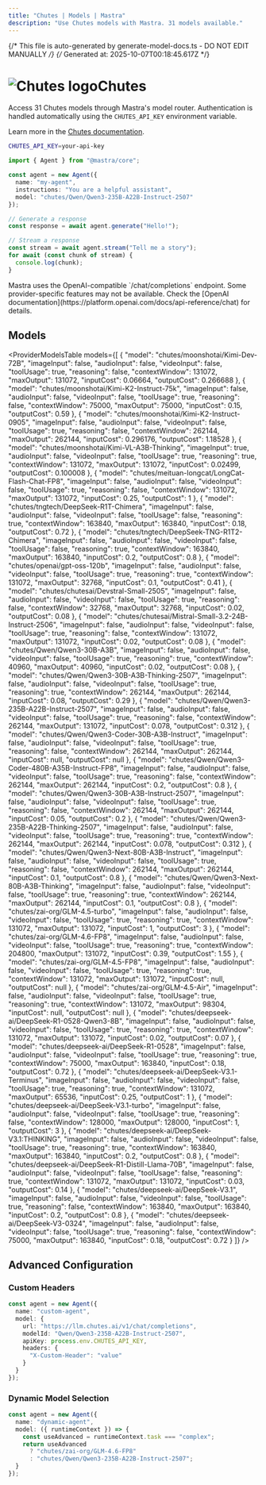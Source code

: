 ```yaml
---
title: "Chutes | Models | Mastra"
description: "Use Chutes models with Mastra. 31 models available."
---
```


{/* This file is auto-generated by generate-model-docs.ts - DO NOT EDIT MANUALLY */}
{/* Generated at: 2025-10-07T00:18:45.617Z */}



# <img src="https://models.dev/logos/chutes.svg" alt="Chutes logo" className="inline w-8 h-8 mr-2 align-middle dark:invert dark:brightness-0 dark:contrast-200" />Chutes

Access 31 Chutes models through Mastra's model router. Authentication is handled automatically using the `CHUTES_API_KEY` environment variable.

Learn more in the [Chutes documentation](https://llm.chutes.ai).

```bash
CHUTES_API_KEY=your-api-key
```

```typescript
import { Agent } from "@mastra/core";

const agent = new Agent({
  name: "my-agent",
  instructions: "You are a helpful assistant",
  model: "chutes/Qwen/Qwen3-235B-A22B-Instruct-2507"
});

// Generate a response
const response = await agent.generate("Hello!");

// Stream a response
const stream = await agent.stream("Tell me a story");
for await (const chunk of stream) {
  console.log(chunk);
}
```

<Callout type="info">
Mastra uses the OpenAI-compatible `/chat/completions` endpoint. Some provider-specific features may not be available. Check the [OpenAI documentation](https://platform.openai.com/docs/api-reference/chat) for details.
</Callout>

## Models

<ProviderModelsTable 
  models={[
  {
    "model": "chutes/moonshotai/Kimi-Dev-72B",
    "imageInput": false,
    "audioInput": false,
    "videoInput": false,
    "toolUsage": true,
    "reasoning": false,
    "contextWindow": 131072,
    "maxOutput": 131072,
    "inputCost": 0.06664,
    "outputCost": 0.266688
  },
  {
    "model": "chutes/moonshotai/Kimi-K2-Instruct-75k",
    "imageInput": false,
    "audioInput": false,
    "videoInput": false,
    "toolUsage": true,
    "reasoning": false,
    "contextWindow": 75000,
    "maxOutput": 75000,
    "inputCost": 0.15,
    "outputCost": 0.59
  },
  {
    "model": "chutes/moonshotai/Kimi-K2-Instruct-0905",
    "imageInput": false,
    "audioInput": false,
    "videoInput": false,
    "toolUsage": true,
    "reasoning": false,
    "contextWindow": 262144,
    "maxOutput": 262144,
    "inputCost": 0.296176,
    "outputCost": 1.18528
  },
  {
    "model": "chutes/moonshotai/Kimi-VL-A3B-Thinking",
    "imageInput": true,
    "audioInput": false,
    "videoInput": false,
    "toolUsage": true,
    "reasoning": true,
    "contextWindow": 131072,
    "maxOutput": 131072,
    "inputCost": 0.02499,
    "outputCost": 0.100008
  },
  {
    "model": "chutes/meituan-longcat/LongCat-Flash-Chat-FP8",
    "imageInput": false,
    "audioInput": false,
    "videoInput": false,
    "toolUsage": true,
    "reasoning": false,
    "contextWindow": 131072,
    "maxOutput": 131072,
    "inputCost": 0.25,
    "outputCost": 1
  },
  {
    "model": "chutes/tngtech/DeepSeek-R1T-Chimera",
    "imageInput": false,
    "audioInput": false,
    "videoInput": false,
    "toolUsage": false,
    "reasoning": true,
    "contextWindow": 163840,
    "maxOutput": 163840,
    "inputCost": 0.18,
    "outputCost": 0.72
  },
  {
    "model": "chutes/tngtech/DeepSeek-TNG-R1T2-Chimera",
    "imageInput": false,
    "audioInput": false,
    "videoInput": false,
    "toolUsage": false,
    "reasoning": true,
    "contextWindow": 163840,
    "maxOutput": 163840,
    "inputCost": 0.2,
    "outputCost": 0.8
  },
  {
    "model": "chutes/openai/gpt-oss-120b",
    "imageInput": false,
    "audioInput": false,
    "videoInput": false,
    "toolUsage": true,
    "reasoning": true,
    "contextWindow": 131072,
    "maxOutput": 32768,
    "inputCost": 0.1,
    "outputCost": 0.41
  },
  {
    "model": "chutes/chutesai/Devstral-Small-2505",
    "imageInput": false,
    "audioInput": false,
    "videoInput": false,
    "toolUsage": true,
    "reasoning": false,
    "contextWindow": 32768,
    "maxOutput": 32768,
    "inputCost": 0.02,
    "outputCost": 0.08
  },
  {
    "model": "chutes/chutesai/Mistral-Small-3.2-24B-Instruct-2506",
    "imageInput": false,
    "audioInput": false,
    "videoInput": false,
    "toolUsage": true,
    "reasoning": false,
    "contextWindow": 131072,
    "maxOutput": 131072,
    "inputCost": 0.02,
    "outputCost": 0.08
  },
  {
    "model": "chutes/Qwen/Qwen3-30B-A3B",
    "imageInput": false,
    "audioInput": false,
    "videoInput": false,
    "toolUsage": true,
    "reasoning": true,
    "contextWindow": 40960,
    "maxOutput": 40960,
    "inputCost": 0.02,
    "outputCost": 0.08
  },
  {
    "model": "chutes/Qwen/Qwen3-30B-A3B-Thinking-2507",
    "imageInput": false,
    "audioInput": false,
    "videoInput": false,
    "toolUsage": true,
    "reasoning": true,
    "contextWindow": 262144,
    "maxOutput": 262144,
    "inputCost": 0.08,
    "outputCost": 0.29
  },
  {
    "model": "chutes/Qwen/Qwen3-235B-A22B-Instruct-2507",
    "imageInput": false,
    "audioInput": false,
    "videoInput": false,
    "toolUsage": true,
    "reasoning": false,
    "contextWindow": 262144,
    "maxOutput": 131072,
    "inputCost": 0.078,
    "outputCost": 0.312
  },
  {
    "model": "chutes/Qwen/Qwen3-Coder-30B-A3B-Instruct",
    "imageInput": false,
    "audioInput": false,
    "videoInput": false,
    "toolUsage": true,
    "reasoning": false,
    "contextWindow": 262144,
    "maxOutput": 262144,
    "inputCost": null,
    "outputCost": null
  },
  {
    "model": "chutes/Qwen/Qwen3-Coder-480B-A35B-Instruct-FP8",
    "imageInput": false,
    "audioInput": false,
    "videoInput": false,
    "toolUsage": true,
    "reasoning": false,
    "contextWindow": 262144,
    "maxOutput": 262144,
    "inputCost": 0.2,
    "outputCost": 0.8
  },
  {
    "model": "chutes/Qwen/Qwen3-30B-A3B-Instruct-2507",
    "imageInput": false,
    "audioInput": false,
    "videoInput": false,
    "toolUsage": true,
    "reasoning": false,
    "contextWindow": 262144,
    "maxOutput": 262144,
    "inputCost": 0.05,
    "outputCost": 0.2
  },
  {
    "model": "chutes/Qwen/Qwen3-235B-A22B-Thinking-2507",
    "imageInput": false,
    "audioInput": false,
    "videoInput": false,
    "toolUsage": true,
    "reasoning": true,
    "contextWindow": 262144,
    "maxOutput": 262144,
    "inputCost": 0.078,
    "outputCost": 0.312
  },
  {
    "model": "chutes/Qwen/Qwen3-Next-80B-A3B-Instruct",
    "imageInput": false,
    "audioInput": false,
    "videoInput": false,
    "toolUsage": true,
    "reasoning": false,
    "contextWindow": 262144,
    "maxOutput": 262144,
    "inputCost": 0.1,
    "outputCost": 0.8
  },
  {
    "model": "chutes/Qwen/Qwen3-Next-80B-A3B-Thinking",
    "imageInput": false,
    "audioInput": false,
    "videoInput": false,
    "toolUsage": true,
    "reasoning": true,
    "contextWindow": 262144,
    "maxOutput": 262144,
    "inputCost": 0.1,
    "outputCost": 0.8
  },
  {
    "model": "chutes/zai-org/GLM-4.5-turbo",
    "imageInput": false,
    "audioInput": false,
    "videoInput": false,
    "toolUsage": true,
    "reasoning": true,
    "contextWindow": 131072,
    "maxOutput": 131072,
    "inputCost": 1,
    "outputCost": 3
  },
  {
    "model": "chutes/zai-org/GLM-4.6-FP8",
    "imageInput": false,
    "audioInput": false,
    "videoInput": false,
    "toolUsage": true,
    "reasoning": true,
    "contextWindow": 204800,
    "maxOutput": 131072,
    "inputCost": 0.39,
    "outputCost": 1.55
  },
  {
    "model": "chutes/zai-org/GLM-4.5-FP8",
    "imageInput": false,
    "audioInput": false,
    "videoInput": false,
    "toolUsage": true,
    "reasoning": true,
    "contextWindow": 131072,
    "maxOutput": 131072,
    "inputCost": null,
    "outputCost": null
  },
  {
    "model": "chutes/zai-org/GLM-4.5-Air",
    "imageInput": false,
    "audioInput": false,
    "videoInput": false,
    "toolUsage": true,
    "reasoning": true,
    "contextWindow": 131072,
    "maxOutput": 98304,
    "inputCost": null,
    "outputCost": null
  },
  {
    "model": "chutes/deepseek-ai/DeepSeek-R1-0528-Qwen3-8B",
    "imageInput": false,
    "audioInput": false,
    "videoInput": false,
    "toolUsage": true,
    "reasoning": true,
    "contextWindow": 131072,
    "maxOutput": 131072,
    "inputCost": 0.02,
    "outputCost": 0.07
  },
  {
    "model": "chutes/deepseek-ai/DeepSeek-R1-0528",
    "imageInput": false,
    "audioInput": false,
    "videoInput": false,
    "toolUsage": true,
    "reasoning": true,
    "contextWindow": 75000,
    "maxOutput": 163840,
    "inputCost": 0.18,
    "outputCost": 0.72
  },
  {
    "model": "chutes/deepseek-ai/DeepSeek-V3.1-Terminus",
    "imageInput": false,
    "audioInput": false,
    "videoInput": false,
    "toolUsage": true,
    "reasoning": true,
    "contextWindow": 131072,
    "maxOutput": 65536,
    "inputCost": 0.25,
    "outputCost": 1
  },
  {
    "model": "chutes/deepseek-ai/DeepSeek-V3.1-turbo",
    "imageInput": false,
    "audioInput": false,
    "videoInput": false,
    "toolUsage": true,
    "reasoning": false,
    "contextWindow": 128000,
    "maxOutput": 128000,
    "inputCost": 1,
    "outputCost": 3
  },
  {
    "model": "chutes/deepseek-ai/DeepSeek-V3.1:THINKING",
    "imageInput": false,
    "audioInput": false,
    "videoInput": false,
    "toolUsage": true,
    "reasoning": true,
    "contextWindow": 163840,
    "maxOutput": 163840,
    "inputCost": 0.2,
    "outputCost": 0.8
  },
  {
    "model": "chutes/deepseek-ai/DeepSeek-R1-Distill-Llama-70B",
    "imageInput": false,
    "audioInput": false,
    "videoInput": false,
    "toolUsage": false,
    "reasoning": true,
    "contextWindow": 131072,
    "maxOutput": 131072,
    "inputCost": 0.03,
    "outputCost": 0.14
  },
  {
    "model": "chutes/deepseek-ai/DeepSeek-V3.1",
    "imageInput": false,
    "audioInput": false,
    "videoInput": false,
    "toolUsage": true,
    "reasoning": false,
    "contextWindow": 163840,
    "maxOutput": 163840,
    "inputCost": 0.2,
    "outputCost": 0.8
  },
  {
    "model": "chutes/deepseek-ai/DeepSeek-V3-0324",
    "imageInput": false,
    "audioInput": false,
    "videoInput": false,
    "toolUsage": true,
    "reasoning": false,
    "contextWindow": 75000,
    "maxOutput": 163840,
    "inputCost": 0.18,
    "outputCost": 0.72
  }
]}
/>

## Advanced Configuration

### Custom Headers

```typescript
const agent = new Agent({
  name: "custom-agent",
  model: {
    url: "https://llm.chutes.ai/v1/chat/completions",
    modelId: "Qwen/Qwen3-235B-A22B-Instruct-2507",
    apiKey: process.env.CHUTES_API_KEY,
    headers: {
      "X-Custom-Header": "value"
    }
  }
});
```

### Dynamic Model Selection

```typescript
const agent = new Agent({
  name: "dynamic-agent",
  model: ({ runtimeContext }) => {
    const useAdvanced = runtimeContext.task === "complex";
    return useAdvanced 
      ? "chutes/zai-org/GLM-4.6-FP8"
      : "chutes/Qwen/Qwen3-235B-A22B-Instruct-2507";
  }
});
```
